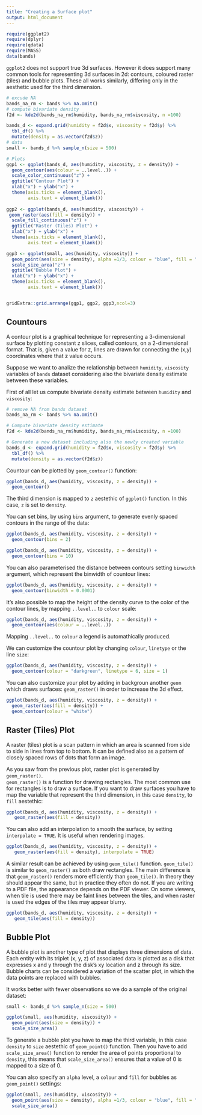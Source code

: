 ```yaml
---
title: "Creating a Surface plot"
output: html_document
---
```


```r
require(ggplot2)
require(dplyr)
require(qdata)
require(MASS)
data(bands)
```

`ggplot2` does not support true 3d surfaces. However it does support many common tools for representing 3d surfaces in 2d: contours, coloured raster (tiles) and bubble plots. These all works similarly, differing only in the aesthetic used for the third dimension.  

```r
# excude NA
bands_na_rm <- bands %>% na.omit() 
# compute bivariate density
f2d <- kde2d(bands_na_rm$humidity, bands_na_rm$viscosity, n =100)

bands_d <- expand.grid(humidity = f2d$x, viscosity = f2d$y) %>%
  tbl_df() %>%
  mutate(density = as.vector(f2d$z))
# data
small <- bands_d %>% sample_n(size = 500)

# Plots
ggp1 <- ggplot(bands_d, aes(humidity, viscosity, z = density)) + 
  geom_contour(aes(colour = ..level..)) + 
  scale_color_continuous("z") +
  ggtitle("Contour Plot") +
  xlab("x") + ylab("x") +
  theme(axis.ticks = element_blank(),
        axis.text = element_blank())
  
ggp2 <- ggplot(bands_d, aes(humidity, viscosity)) +
 geom_raster(aes(fill = density)) +
  scale_fill_continuous("z") +
  ggtitle("Raster (Tiles) Plot") +
  xlab("x") + ylab("x") +
  theme(axis.ticks = element_blank(),
        axis.text = element_blank())

ggp3 <- ggplot(small, aes(humidity, viscosity)) +
  geom_point(aes(size = density), alpha =1/3, colour = "blue", fill = "lightblue") +
  scale_size_area("z") +
  ggtitle("Bubble Plot") +
  xlab("x") + ylab("x") +
  theme(axis.ticks = element_blank(),
        axis.text = element_blank())


gridExtra::grid.arrange(ggp1, ggp2, ggp3,ncol=3)
```


## Countours

A contour plot is a graphical technique for representing a 3-dimensional surface by plotting constant z slices, called contours, on a 2-dimensional format. That is, given a value for z, lines are drawn for connecting the (x,y) coordinates where that z value occurs.


Suppose we want to analize the relationship between `humidity`, `viscosity` variables of `bands` dataset considering also the bivariate density estimate between these variables.

First of all let us compute bivariate density estimate between `humidity` and `viscosity`: 

```r
# remove NA from bands dataset 
bands_na_rm <- bands %>% na.omit() 

# Compute bivariate density estimate
f2d <- kde2d(bands_na_rm$humidity, bands_na_rm$viscosity, n =100)

# Generate a new dataset including also the newly created variable  
bands_d <- expand.grid(humidity = f2d$x, viscosity = f2d$y) %>%
  tbl_df() %>%
  mutate(density = as.vector(f2d$z))
```

Countour can be plotted by `geom_contour()` function:

```r
ggplot(bands_d, aes(humidity, viscosity, z = density)) + 
  geom_contour()
```

The third dimension is mapped to `z` aestethic of `ggplot()` function. In this case, `z` is set to `density`. 

<!--
```r
data("faithfuld")
ggplot(faithfuld, aes(waiting, eruptions, z = density)) + 
  geom_contour()
```


A similar plot can be represented also by using `geom_density_2d()` function:

```r
ggplot(bands, aes(humidity, viscosity)) +
  geom_density_2d()
```

The difference between `geom_contour()` and `geom_density_2d()` is that `geom_density_2d()` doesn't need the definition of the third dimension as it automathically computes a two-dimensional kernel density estimate and countour is its default representation.  

<!--
```r
ggplot(faithful, aes(waiting, eruptions)) +
  geom_density_2d()
```
-->

You can set bins, by using `bins` argument, to generate evenly spaced contours in the range of the data:

```r
ggplot(bands_d, aes(humidity, viscosity, z = density)) + 
  geom_contour(bins = 2)

ggplot(bands_d, aes(humidity, viscosity, z = density)) + 
  geom_contour(bins = 10)
```

<!--
```r
ggplot(faithfuld, aes(waiting, eruptions, z = density)) + 
  geom_contour(bins = 2)

ggplot(faithfuld, aes(waiting, eruptions, z = density)) + 
 geom_contour(bins = 10)
```
-->

You can also parameterised the distance between contours setting `binwidth` argument, which represent the binwidth of countour lines:


```r
ggplot(bands_d, aes(humidity, viscosity, z = density)) + 
  geom_contour(binwidth = 0.0001)
```


<!--

```r
ggplot(faithfuld, aes(waiting, eruptions, z = density)) + 
  geom_contour(binwidth = 0.01)
```
-->

It’s also possible to map the height of the density curve to the color of the contour lines, by mapping `..level..` to `colour` scale:

```r
ggplot(bands_d, aes(humidity, viscosity, z = density)) + 
  geom_contour(aes(colour = ..level..))
```

Mapping `..level..` to `colour` a legend is automathically produced.

<!--
```r
ggplot(faithfuld, aes(waiting, eruptions, z = density)) + 
  geom_contour(aes(colour = ..level..))
```
-->

We can customize the countour plot by changing `colour`, `linetype` or the line `size`: 

```r
ggplot(bands_d, aes(humidity, viscosity, z = density)) + 
  geom_contour(colour = "darkgreen", linetype = 6, size = 1)
```

<!--
```r
ggplot(faithfuld, aes(waiting, eruptions, z = density)) + 
  geom_contour(colour = "green", linetype = 4, size = 1)
```
-->

You can also customize your plot by adding in backgroun another `geom` which draws surfaces: `geom_raster()` in order to increase the 3d effect.

```r
ggplot(bands_d, aes(humidity, viscosity, z = density)) + 
  geom_raster(aes(fill = density)) +
  geom_contour(colour = "white")
```

<!--
```r
# Customize
ggplot(faithfuld, aes(waiting, eruptions, z = density)) + 
  geom_raster(aes(fill = density)) +
  geom_contour(colour = "white")
```
-->

## Raster (Tiles) Plot

A raster (tiles) plot is a scan pattern in which an area is scanned from side to side in lines from top to bottom. It can be defined also as  a pattern of closely spaced rows of dots that form an image.

As you saw from the previous plot, raster plot is generated by `geom_raster()`.  
`geom_raster()` is a function for drawing rectangles. The most common use for rectangles is to draw a surface. If you want to draw surfaces you have to map the variable that represent the third dimension, in this case `density`, to `fill` aestethic:

```r
ggplot(bands_d, aes(humidity, viscosity, z = density)) + 
   geom_raster(aes(fill = density))
```

<!--
```r
ggplot(faithfuld, aes(waiting, eruptions)) +
 geom_raster(aes(fill = density))
```
-->

You can also add an interpolation to smooth the surface, by setting `interpolate = TRUE`. It is useful when rendering images.


```r
ggplot(bands_d, aes(humidity, viscosity, z = density)) + 
   geom_raster(aes(fill = density), interpolate = TRUE)
```

<!--
```r
ggplot(faithfuld, aes(waiting, eruptions)) +
 geom_raster(aes(fill = density), interpolate = TRUE)
```
-->

A similar result can be achieved by using `geom_tile()` function. `geom_tile()` is similar to `geom_raster()` as both draw rectangles.
The main difference is that `geom_raster()` renders more efficiently than `geom_tile()`. In theory they should appear the same, but in practice they often do not. If you are writing to a PDF file, the appearance depends on the PDF viewer. On some viewers, 
when tile is used there may be faint lines between the tiles, and when raster is used the edges of the tiles may appear blurry.

```r
ggplot(bands_d, aes(humidity, viscosity, z = density)) + 
   geom_tile(aes(fill = density))
```

<!--
```r
ggplot(faithfuld, aes(waiting, eruptions)) +
 geom_tile(aes(fill = density))
```
-->


## Bubble Plot

A bubble plot is another type of plot that displays three dimensions of data. Each entity with its triplet (x, y, z) of associated data is plotted as a disk that expresses x and y through the disk's xy location and z through its size. Bubble charts can be considered a variation of the scatter plot, in which the data points are replaced with bubbles.

It works better with fewer observations so we do a sample of the original dataset:

```r
small <- bands_d %>% sample_n(size = 500)
```

```r
ggplot(small, aes(humidity, viscosity)) +
  geom_point(aes(size = density)) +
  scale_size_area()
```


<!--
```r
small <- faithfuld[seq(1, nrow(faithfuld), by = 10), ]
```

```r
ggplot(small, aes(eruptions, waiting)) +
  geom_point(aes(size = density)) +
  scale_size_area()
```
-->

To generate a bubble plot you have to map the third variable, in this case `density` to `size` aestethic of `geom_point()` function. Then you have to add `scale_size_area()` function to render the area of points proportional to `density`, this means that `scale_size_area()` ensures that a value of 0 is mapped to a size of 0.

You can also specify an `alpha` level, a `colour` and `fill` for bubbles as `geom_point()` settings:

```r
ggplot(small, aes(humidity, viscosity)) +
  geom_point(aes(size = density), alpha =1/3, colour = "blue", fill = "lightblue") +
  scale_size_area()
```

<!--

```r
ggplot(small, aes(eruptions, waiting)) +
  geom_point(aes(size = density), alpha =1/3, colour = "blue", fill = "lightblue") +
  scale_size_area()
```

-->


